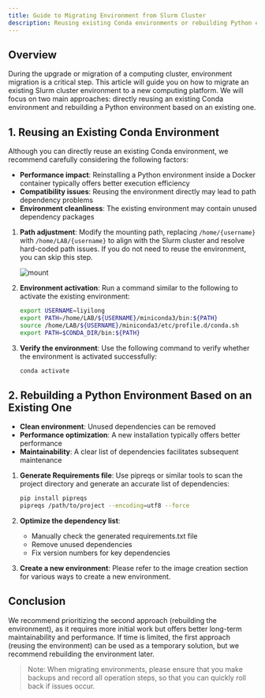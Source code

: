 ```yaml
---
title: Guide to Migrating Environment from Slurm Cluster
description: Reusing existing Conda environments or rebuilding Python environments
---
```


## Overview

During the upgrade or migration of a computing cluster, environment migration is a critical step. This article will guide you on how to migrate an existing Slurm cluster environment to a new computing platform. We will focus on two main approaches: directly reusing an existing Conda environment and rebuilding a Python environment based on an existing one.

## 1. Reusing an Existing Conda Environment

<Callout title="Warning" type="warn">
Although you can directly reuse an existing Conda environment, we recommend carefully considering the following factors:

- **Performance impact**: Reinstalling a Python environment inside a Docker container typically offers better execution efficiency
- **Compatibility issues**: Reusing the environment directly may lead to path dependency problems
- **Environment cleanliness**: The existing environment may contain unused dependency packages

</Callout>

1. **Path adjustment**:
   Modify the mounting path, replacing `/home/{username}` with `/home/LAB/{username}` to align with the Slurm cluster and resolve hard-coded path issues. If you do not need to reuse the environment, you can skip this step.

   ![mount](./img/mount.webp)

2. **Environment activation**:
   Run a command similar to the following to activate the existing environment:

   ```bash
   export USERNAME=liyilong
   export PATH=/home/LAB/${USERNAME}/miniconda3/bin:${PATH}
   source /home/LAB/${USERNAME}/miniconda3/etc/profile.d/conda.sh
   export PATH=$CONDA_DIR/bin:${PATH}
   ```

3. **Verify the environment**:
   Use the following command to verify whether the environment is activated successfully:

   ```bash
   conda activate
   ```

## 2. Rebuilding a Python Environment Based on an Existing One

<Callout title="Advantages" type="info">

- **Clean environment**: Unused dependencies can be removed
- **Performance optimization**: A new installation typically offers better performance
- **Maintainability**: A clear list of dependencies facilitates subsequent maintenance

</Callout>

1. **Generate Requirements file**:
   Use pipreqs or similar tools to scan the project directory and generate an accurate list of dependencies:

   ```bash
   pip install pipreqs
   pipreqs /path/to/project --encoding=utf8 --force
   ```

2. **Optimize the dependency list**:

   - Manually check the generated requirements.txt file
   - Remove unused dependencies
   - Fix version numbers for key dependencies

3. **Create a new environment**: Please refer to the image creation section for various ways to create a new environment.

## Conclusion

We recommend prioritizing the second approach (rebuilding the environment), as it requires more initial work but offers better long-term maintainability and performance. If time is limited, the first approach (reusing the environment) can be used as a temporary solution, but we recommend rebuilding the environment later.

> Note: When migrating environments, please ensure that you make backups and record all operation steps, so that you can quickly roll back if issues occur.